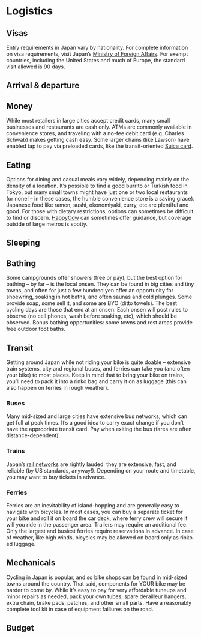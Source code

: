 # Logistics

## Visas

Entry requirements in Japan vary by nationality. For complete information on visa requirements, visit Japan's [Ministry of Foreign Affairs](https://www.mofa.go.jp/j_info/visit/visa/). For exempt countries, including the United States and much of Europe, the standard visit allowed is 90 days.

## Arrival & departure

## Money
While most retailers in large cities accept credit cards, many small businesses and restaurants are cash only. ATMs are commonly available in convenience stores, and traveling with a no-fee debit card (e.g. Charles Schwab) makes getting cash easy. Some larger chains (like Lawson) have enabled tap to pay via preloaded cards, like the transit-oriented [Suica card](https://www.jreast.co.jp/multi/en/pass/suica.html).

## Eating

Options for dining and casual meals vary widely, depending mainly on the density of a location. It's possible to find a good burrito or Turkish food in Tokyo, but many small towns might have just one or two local restaurants (or none! -- in these cases, the humble convenience store is a saving grace). Japanese food like ramen, sushi, okonomiyaki, curry, etc are plentiful and good. For those with dietary restrictions, options can sometimes be difficult to find or discern. [HappyCow](https://www.happycow.net/) can sometimes offer guidance, but coverage outside of large metros is spotty. 

## Sleeping

## Bathing

Some campgrounds offer showers (free or pay), but the best option for bathing -- by far -- is the local onsen. They can be found in big cities and tiny towns, and often for just a few hundred yen offer an opportunity for shoewring, soaking in hot baths, and often saunas and cold plunges. Some provide soap, some sell it, and some are BYO (ditto towels). The best cycling days are those that end at an onsen. Each onsen will post rules to observe (no cell phones, wash before soaking, etc), which should be observed. Bonus bathing opportunities: some towns and rest areas provide free outdoor foot baths. 

## Transit

Getting around Japan while not riding your bike is quite doable -- extensive train systems, city and regional buses, and ferries can take you (and often your bike) to most places. Keep in mind that to bring your bike on trains, you'll need to pack it into a rinko bag and carry it on as luggage (this can also happen on ferries in rough weather). 

### Buses

Many mid-sized and large cities have extensive bus networks, which can get full at peak times. It's a good idea to carry exact change if you don't have the appropriate transit card. Pay when exiting the bus (fares are often distance-dependent). 

### Trains

Japan's [rail networks](https://www.jrpass.com/trains-in-japan) are rightly lauded: they are extensive, fast, and reliable (by US standards, anyway!). Depending on your route and timetable, you may want to buy tickets in advance. 

### Ferries

Ferries are an inevitability of island-hopping and are generally easy to navigate with bicycles. In most cases, you can buy a separate ticket for your bike and roll it on board the car deck, where ferry crew will secure it will you ride in the passenger area. Trailers may require an additional fee. Only the largest and busiest ferries require reservations in advance. In case of weather, like high winds, bicycles may be allowed on board only as rinko-ed luggage.

## Mechanicals

Cycling in Japan is popular, and so bike shops can be found in mid-sized towns around the country. That said, components for YOUR bike may be harder to come by. While it's easy to pay for very affordable tuneups and minor repairs as needed, pack your own tubes, spare derailleur hangers, extra chain, brake pads, patches, and other small parts. Have a reasonably complete tool kit in case of equipment failiures on the road. 

## Budget
